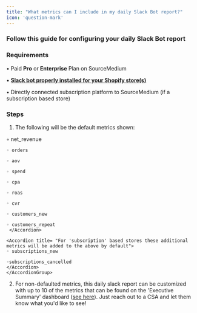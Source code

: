 ```yaml
---
title: "What metrics can I include in my daily Slack Bot report?"
icon: 'question-mark'
---
```

### Follow this guide for configuring your daily Slack Bot report

### Requirements

• Paid **Pro** or **Enterprise** Plan on SourceMedium

• [**Slack bot properly installed for your Shopify store(s)**](https://help.sourcemedium.com/articles/source-medium-report-analytics-slack-bot-setup)

• Directly connected subscription platform to SourceMedium (if a subscription based store)

### Steps

1. The following will be the default metrics shown:
<AccordionGroup>
    <Accordion title= "For 'non-subscription' based stores">
    ◦ net_revenue

    ◦ orders    

    ◦ aov    

    ◦ spend

    ◦ cpa

    ◦ roas

    ◦ cvr

    ◦ customers_new

    ◦ customers_repeat
     </Accordion>
    
    <Accordion title= "For 'subscription' based stores these additional metrics will be added to the above by default">
    ◦ subscriptions_new
    
    ◦subscriptions_cancelled
    </Accordion>
    </AccordionGroup>


2. For non-defaulted metrics, this daily slack report can be customized with up to 10 of the metrics that can be found on the 'Executive Summary' dashboard ([see here](https://airtable.com/shrVwL4GTM4WJ93h8/tblkfb5z544UzFuZT)). Just reach out to a CSA and let them know what you'd like to see!